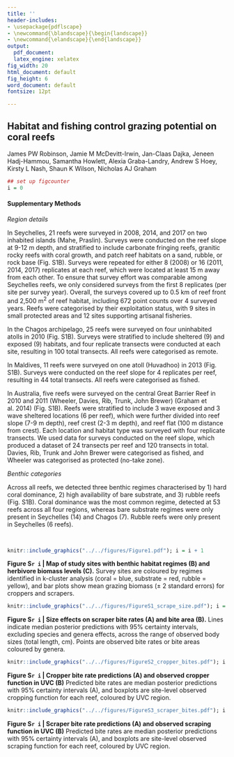 ```yaml
---
title: ''
header-includes:
- \usepackage{pdflscape}
- \newcommand{\blandscape}{\begin{landscape}}
- \newcommand{\elandscape}{\end{landscape}}
output:
  pdf_document:
  latex_engine: xelatex
fig_width: 20
html_document: default
fig_height: 6
word_document: default
fontsize: 12pt

---
```


## Habitat and fishing control grazing potential on coral reefs


James PW Robinson, Jamie M McDevitt-Irwin, Jan-Claas Dajka, Jeneen Hadj-Hammou, Samantha Howlett, Alexia Graba-Landry, Andrew S Hoey, Kirsty L Nash, Shaun K Wilson, Nicholas AJ Graham


```r
## set up figcounter
i = 0
```

#### Supplementary Methods

*Region details*

In Seychelles, 21 reefs were surveyed in 2008, 2014, and 2017 on two inhabited islands (Mahe, Praslin). Surveys were conducted on the reef slope at 9-12 m depth, and stratified to include carbonate fringing reefs, granitic rocky reefs with coral growth, and patch reef habitats on a sand, rubble, or rock base (Fig. S1B). Surveys were repeated for either 8 (2008) or 16 (2011, 2014, 2017) replicates at each reef, which were located at least 15 m away from each other. To ensure that survey effort was comparable among Seychelles reefs, we only considered surveys from the first 8 replicates (per site per survey year).  Overall, the surveys covered up to 0.5 km of reef front and 2,500 m^2^ of reef habitat, including 672 point counts over 4 surveyed years. Reefs were categorised by their exploitation status, with 9 sites in small protected areas and 12 sites supporting artisanal fisheries.

In the Chagos archipelago, 25 reefs were surveyed on four uninhabited atolls in 2010 (Fig. S1B). Surveys were stratified to include sheltered (9) and exposed (9) habitats, and four replicate transects were conducted at each site, resulting in 100 total transects. All reefs were categorised as remote. 

In Maldives, 11 reefs were surveyed on one atoll (Huvadhoo) in 2013 (Fig. S1B). Surveys were conducted on the reef slope for 4 replicates per reef, resulting in 44 total transects. All reefs were categorised as fished.

In Australia, five reefs were surveyed on the central Great Barrier Reef in 2010 and 2011 (Wheeler, Davies, Rib, Trunk, John Brewer) (Graham et al. 2014) (Fig. S1B). Reefs were stratified to include 3 wave exposed and 3 wave sheltered locations (6 per reef), which were further divided into reef slope (7-9 m depth), reef crest (2-3 m depth), and reef flat (100 m distance from crest). Each location and habitat type was surveyed with four replicate transects. We used data for surveys conducted on the reef slope, which produced a dataset of 24 transects per reef and 120 transects in total. Davies, Rib, Trunk and John Brewer were categorised as fished, and Wheeler was categorised as protected (no-take zone).

*Benthic categories*

Across all reefs, we detected three benthic regimes characterised by 1) hard coral dominance, 2) high availability of bare substrate, and 3) rubble reefs (Fig. S1B). Coral dominance was the most common regime, detected at 53 reefs across all four regions, whereas bare substrate regimes were only present in Seychelles (14) and Chagos (7). Rubble reefs were only present in Seychelles (6 reefs).


&nbsp;

```r
knitr::include_graphics("../../figures/Figure1.pdf"); i = i + 1
```

**Figure S`r i` | Map of study sites with benthic habitat regimes (B) and herbivore biomass levels (C).** Survey sites are coloured by regimes identified in k-cluster analysis (coral = blue, substrate = red, rubble = yellow), and bar plots show mean grazing biomass (± 2 standard errors) for croppers and scrapers.

\newpage

```r
knitr::include_graphics("../../figures/FigureS1_scrape_size.pdf"); i = i + 1
```

**Figure S`r i` | Size effects on scraper bite rates (A) and bite area (B).** Lines indicate median posterior predictions with 95% certainty intervals, excluding species and genera effects, across the range of observed body sizes (total length, cm). Points are observed bite rates or bite areas coloured by genera. 

\newpage

```r
knitr::include_graphics("../../figures/FigureS2_cropper_bites.pdf"); i = i + 1
```

**Figure S`r i` | Cropper bite rate predictions (A) and observed cropper function in UVC (B)** Predicted bite rates are median posterior predictions with 95% certainty intervals (A), and boxplots are site-level observed cropping function for each reef, coloured by UVC region.

\newpage


```r
knitr::include_graphics("../../figures/FigureS3_scraper_bites.pdf"); i = i + 1
```

**Figure S`r i` | Scraper bite rate predictions (A) and observed scraping function in UVC (B)** Predicted bite rates are median posterior predictions with 95% certainty intervals (A), and boxplots are site-level observed scraping function for each reef, coloured by UVC region.

\newpage




